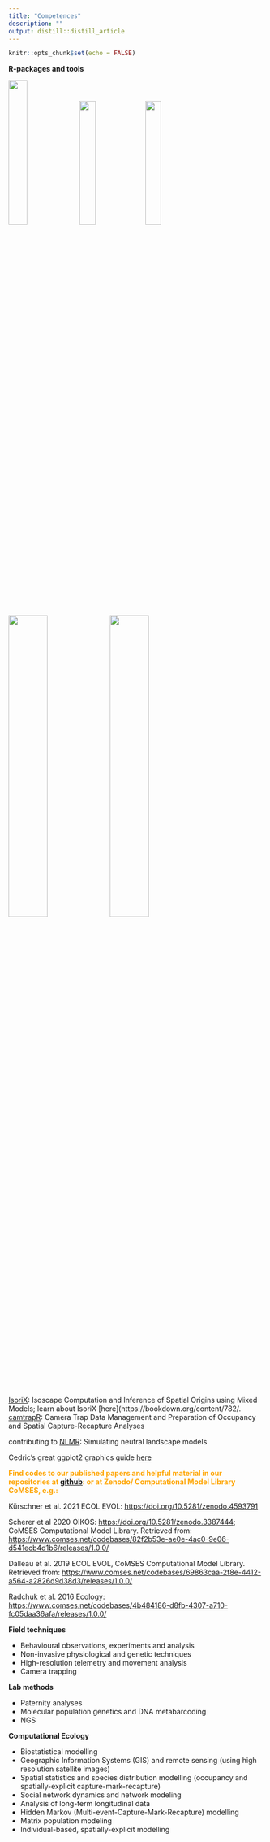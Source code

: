 ```yaml
---
title: "Competences"
description: ""
output: distill::distill_article
---
```

```r
knitr::opts_chunk$set(echo = FALSE)
```

**R-packages and tools**

[![](img/hex_isorix.png){width=27%}](https://cran.r-project.org/web/packages/IsoriX/index.html) [![](img/hex_nlmr-2.png){width=25%}](https://cran.r-project.org/web/packages/NLMR/index.html) [![](img/hex_camtrapr.png){width=25%}](https://cran.r-project.org/web/packages/camtrapR/index.html)
![](img/hex_deepforest_v3-1.png){width=39%} ![](img/hex_vietnameseconverter.png){width=39%} 

[IsoriX](https://cran.r-project.org/web/packages/IsoriX/index.html): Isoscape Computation and Inference of Spatial Origins using Mixed Models; learn about IsoriX [here](https://bookdown.org/content/782/.
[camtrapR](https://cran.r-project.org/web/packages/camtrapR/index.html): Camera Trap Data Management and Preparation of Occupancy and Spatial Capture-Recapture Analyses 

contributing to [NLMR](https://cran.r-project.org/web/packages/NLMR/index.html): Simulating neutral landscape models 

Cedric’s great ggplot2 graphics guide [here](https://cedricscherer.netlify.com/2019/08/05/a-ggplot2-tutorial-for-beautiful-plotting-in-r/) 

<b style='color:orange;'>
**Find codes to our published papers and helpful material in our repositories
at [github](https://github.com/EcoDynIZW)**:  or at Zenodo/ Computational Model Library CoMSES, e.g.:
</b>

Kürschner et al. 2021 ECOL EVOL: [https://doi.org/10.5281/zenodo.4593791](https://doi.org/10.5281/zenodo.4593791)

Scherer et al 2020 OIKOS: [https://doi.org/10.5281/zenodo.3387444](https://doi.org/10.5281/zenodo.3387444); CoMSES Computational Model Library. Retrieved from: [https://www.comses.net/codebases/82f2b53e-ae0e-4ac0-9e06-d541ecb4d1b6/releases/1.0.0/](https://www.comses.net/codebases/82f2b53e-ae0e-4ac0-9e06-d541ecb4d1b6/releases/1.0.0/)

Dalleau et al. 2019 ECOL EVOL, CoMSES Computational Model Library. Retrieved from: [https://www.comses.net/codebases/69863caa-2f8e-4412-a564-a2826d9d38d3/releases/1.0.0/](https://www.comses.net/codebases/69863caa-2f8e-4412-a564-a2826d9d38d3/releases/1.0.0/)

Radchuk et al. 2016 Ecology: [https://www.comses.net/codebases/4b484186-d8fb-4307-a710-fc05daa36afa/releases/1.0.0/](https://www.comses.net/codebases/4b484186-d8fb-4307-a710-fc05daa36afa/releases/1.0.0/)

**Field techniques**

- Behavioural observations, experiments and analysis
- Non-invasive physiological and genetic techniques
- High-resolution telemetry and movement analysis
- Camera trapping

**Lab methods**

- Paternity analyses
- Molecular population genetics and DNA metabarcoding
- NGS

**Computational Ecology**

- Biostatistical modelling
- Geographic Information Systems (GIS) and remote sensing (using high resolution satellite images)
- Spatial statistics and species distribution modelling (occupancy and spatially-explicit capture-mark-recapture)
- Social network dynamics and network modeling
- Analysis of long-term longitudinal data
- Hidden Markov (Multi-event-Capture-Mark-Recapture) modelling
- Matrix population modeling
- Individual-based, spatially-explicit modelling 
